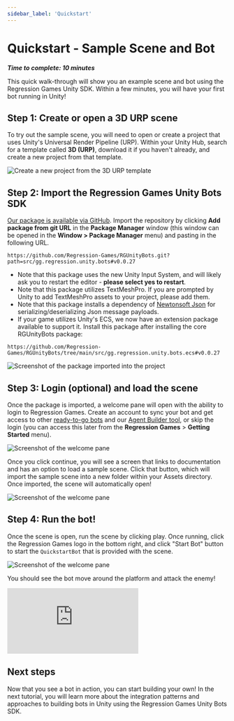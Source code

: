 ```yaml
---
sidebar_label: 'Quickstart'
---
```


# Quickstart - Sample Scene and Bot

**_Time to complete: 10 minutes_**

This quick walk-through will show you an example scene and bot using the Regression Games Unity SDK. Within a few minutes,
you will have your first bot running in Unity!


## Step 1: Create or open a 3D URP scene

To try out the sample scene, you will need to open or create a project that uses Unity's Universal Render Pipeline (URP).
Within your Unity Hub, search for a template called **3D (URP)**, download it if you haven't already, and create a new
project from that template.

![Create a new project from the 3D URP template](img/urp.png)

## Step 2: Import the Regression Games Unity Bots SDK

[Our package is available via GitHub](https://github.com/Regression-Games/RGUnityBots). Import the repository by
clicking **Add package from git URL** in the **Package Manager** window (this window can be opened
in the **Window > Package Manager** menu) and pasting in the following URL.

```
https://github.com/Regression-Games/RGUnityBots.git?path=src/gg.regression.unity.bots#v0.0.27
```

- Note that this package uses the new Unity Input System, and will likely ask you to restart the editor - **please select yes to restart**.
- Note that this package utilizes TextMeshPro. If you are prompted by Unity to add TextMeshPro assets to your project, please add them.
- Note that this package installs a dependency of [Newtonsoft Json](https://docs.unity3d.com/Packages/com.unity.nuget.newtonsoft-json@3.1/manual/index.html) for serializing/deserializing Json message payloads.
- If your game utilizes Unity's ECS, we now have an extension package available to support it. Install this package after installing the core RGUnityBots package:

```
https://github.com/Regression-Games/RGUnityBots/tree/main/src/gg.regression.unity.bots.ecs#v0.0.27
```



![Screenshot of the package imported into the project](../../getting-started/img/creating-your-first-automated-test/tutorial-1-package.png)

## Step 3: Login (optional) and load the scene

Once the package is imported, a welcome pane will open with the ability to login to Regression Games. Create
an account to sync your bot and get access to other [ready-to-go bots](./marketplace/pre-made-bots) and our
[Agent Builder tool](./creating-bots/csharp/agent-builder), or skip the login (you can access this later from the
**Regression Games** > **Getting Started** menu).

![Screenshot of the welcome pane](img/signin.png)

Once you click continue, you will see a screen that links to documentation and has an option to load a sample scene. Click
that button, which will import the sample scene into a new folder within your Assets directory. Once imported, the scene
will automatically open!

![Screenshot of the welcome pane](img/welcome.png)

## Step 4: Run the bot!

Once the scene is open, run the scene by clicking play. Once running, click the Regression Games logo in the bottom right,
and click "Start Bot" button to start the `QuickstartBot` that is provided with the scene.

![Screenshot of the welcome pane](img/overlay.png)

You should see the bot move around the platform and attack the enemy!

<div style={{position: "relative", paddingBottom: "50.40485829959515%", height: 0}}><iframe src="https://www.loom.com/embed/c4a31389df6742ba9320bf7dc0e91739?sid=336eaf3b-208c-4ea3-a0b3-c6ad3d2d2cee" frameborder="0" webkitallowfullscreen mozallowfullscreen allowfullscreen style={{position: "absolute", top: 0, left: 0, width: "100%", height: "100%"}}></iframe></div>

## Next steps

Now that you see a bot in action, you can start building your own! In the next tutorial, you will learn more about the
integration patterns and approaches to building bots in Unity using the Regression Games Unity Bots SDK.
